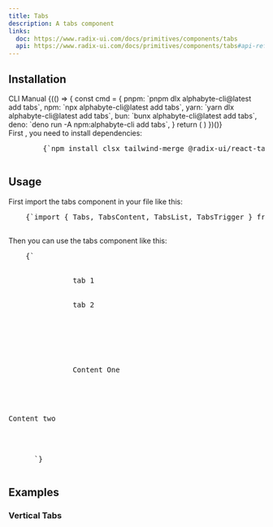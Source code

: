```yaml
---
title: Tabs
description: A tabs component
links:
  doc: https://www.radix-ui.com/docs/primitives/components/tabs
  api: https://www.radix-ui.com/docs/primitives/components/tabs#api-reference
---
```


<ComponentPreview name="tabs-demo" />

## Installation
<CliCodeTabs>

<TabsList>
  <TabsTrigger value="cli">CLI</TabsTrigger>
  <TabsTrigger value="manual">Manual</TabsTrigger>
</TabsList>

<TabsContent value="cli">
<CliCodeTabs>
  {(() => {
    const cmd = {
      pnpm: `pnpm dlx alphabyte-cli@latest add tabs`,
      npm: `npx alphabyte-cli@latest add tabs`,
      yarn: `yarn dlx alphabyte-cli@latest add tabs`,
      bun: `bunx alphabyte-cli@latest add tabs`,
      deno: `deno run -A npm:alphabyte-cli add tabs`,
    }
    return (
      <CodeCommands
        __pnpm__={cmd.pnpm}
        __npm__={cmd.npm}
        __yarn__={cmd.yarn}
        __bun__={cmd.bun}
        __deno__={cmd.deno}
      />
    )
  })()}
</CliCodeTabs>
</TabsContent>

<TabsContent value="manual">
<div className="not-prose px-4 md:px-0">
  <Step>
    <StepItem title="Install Dependencies">
      First , you need to install dependencies:
      <Pre className="language-bash">
        {`npm install clsx tailwind-merge @radix-ui/react-tabs framer-motion`}
      </Pre>
    </StepItem>
    <StepItem title="Create utils.ts">
      <ComponentUtilsText />
      <ComponentUtils />
    </StepItem>
    <StepItem title="Create Tabs component">
      <ComponentSource name="tabs-demo" />
    </StepItem>
    <StepItem title="Here you go, Now you can edit and customize it for your needs and make it yours" />
  </Step>
</div>
</TabsContent>
</CliCodeTabs>

## Usage

<div className="not-prose space-y-4">
  <p className="text-base">
    First import the tabs component in your file like this:
  </p>
  <Pre>
    {`import { Tabs, TabsContent, TabsList, TabsTrigger } from "@/components/Tab"`}
  </Pre>
  <p className="text-base">Then you can use the tabs component like this:</p>
  <Pre>
    {`<Tabs defaultValue="preview" className="mt-4">
         <TabsList className="inline-flex h-9 items-center text-muted-foreground w-full justify-start rounded-none border-b bg-transparent p-0 mb-2">
            <TabsTrigger value="preview" className="active:shadow-none text-base">
               tab 1
            </TabsTrigger>
            <TabsTrigger value="code" className="active:shadow-none text-base">
               tab 2
            </TabsTrigger>
         </TabsList>
         <div>
            <TabsContent value="preview" className={cn("border rounded-xl", className)}>
            <div>
               Content One
            </div>
            </TabsContent>
            <TabsContent value="code" className="rounded-xl">
            <div>Content two</div>
            </TabsContent>
         </div>
      </Tabs>`}
  </Pre>
</div>

## Examples
### Vertical Tabs
<ComponentPreview name="tabs-vertical-demo" /> 